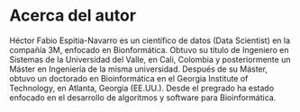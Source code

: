 # Acerca del autor {-}

Héctor Fabio Espitia-Navarro es un científico de datos (Data Scientist) en la compañía 3M, enfocado en Bionformática. Obtuvo su título de Ingeniero en Sistemas de la Universidad del Valle, en Cali, Colombia y posteriormente un Máster en Ingeniería de la misma universidad. Después de su Máster, obtuvo un doctorado en Bioinformática en el Georgia Institute of Technology, en Atlanta, Georgia (EE.UU.). Desde el pregrado ha estado enfocado en el desarrollo de algoritmos y software para Bioinformática. 
